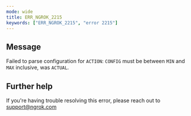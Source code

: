 ```yaml
---
mode: wide
title: ERR_NGROK_2215
keywords: ["ERR_NGROK_2215", "error 2215"]
---
```


## Message

Failed to parse configuration for `ACTION`: `CONFIG` must be between `MIN` and `MAX` inclusive, was `ACTUAL`.

## Further help

If you're having trouble resolving this error, please reach out to [support@ngrok.com](mailto:support@ngrok.com?subject=Help%20with%20ERR_NGROK_2215)
